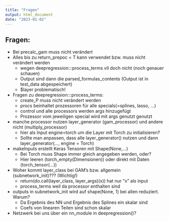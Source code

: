 ```yaml
---
title: "Fragen"
output: html_document
date: "2023-01-02"
---
```


## Fragen:

- Bei precalc_gam muss nicht verändert
- Alles bis zu return_prepoc = T kann verwendet bzw. muss nicht verändert werden
  - wegen deepregression:::process_terms vll doch nicht (noch genauer schauen)
  - Output sind dann die parsed_formulas_contents (Output ist in test_data abgespeichert)
  - $layer problematisch!
- Fragen zu deepregression:::process_terms:
  - create_P muss nicht verändert werden
  - procs beinhaltet prozessoren für alle specials(=splines, lasso, ...)
  - control und alle processors werden args hinzugefügt
  - Prozessor vom jeweiligen special wird mit args genutzt genutzt
- manche processor nutzen layer_generator (gam_processor) und andere nicht (multiply_processor)
  - hier als Input engine=torch um die Layer mit Torch zu initialisieren?
  - Sollte man anpassen, dass alle layer_generator() nutzen und dann layer_generator(..., engine = Torch)
  
- makeInputs erstellt Keras Tensoren mit Shape(None,...)
  - Bei Torch muss Shape immer gleich angegeben werden, oder?
  - Hier leeren (torch_empty(Dimensionen)) oder direkt mit Daten (torch_tensor(...))
  
- Woher kommt layer_class bei GAM's bzw. allgemein (subnetwork_init)??? (Wichtig!)
  - return(do.call(layer_class, layer_args)(x)) hat nur "x" als input
  - process_terms weil da processor enthalten sind
  
- outputs in subnetwork_init wird auf shape(None, 1) bei allen reduziert. Warum?
  - Da Ergebnis des NN und Ergebnis des Splines ein skalar sind
  - Coefs von linearen Teilen sind schon skalar

- Netzwerk bei uns über ein nn_module in deepregression()?

